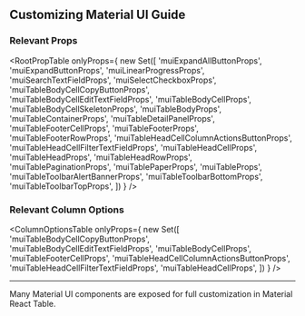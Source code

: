 
<Head>
  <title>Material React Table Docs - Customizing MUI Guide</title>
  <meta
    name="description"
    content="How to customize and pass props to Material UI components in Material React Table"
  />
</Head>

## Customizing Material UI Guide

### Relevant Props

<RootPropTable
  onlyProps={
    new Set([
      'muiExpandAllButtonProps',
      'muiExpandButtonProps',
      'muiLinearProgressProps',
      'muiSearchTextFieldProps',
      'muiSelectCheckboxProps',
      'muiTableBodyCellCopyButtonProps',
      'muiTableBodyCellEditTextFieldProps',
      'muiTableBodyCellProps',
      'muiTableBodyCellSkeletonProps',
      'muiTableBodyProps',
      'muiTableContainerProps',
      'muiTableDetailPanelProps',
      'muiTableFooterCellProps',
      'muiTableFooterProps',
      'muiTableFooterRowProps',
      'muiTableHeadCellColumnActionsButtonProps',
      'muiTableHeadCellFilterTextFieldProps',
      'muiTableHeadCellProps',
      'muiTableHeadProps',
      'muiTableHeadRowProps',
      'muiTablePaginationProps',
      'muiTablePaperProps',
      'muiTableProps',
      'muiTableToolbarAlertBannerProps',
      'muiTableToolbarBottomProps',
      'muiTableToolbarTopProps',
    ])
  }
/>

### Relevant Column Options

<ColumnOptionsTable
  onlyProps={
    new Set([
      'muiTableBodyCellCopyButtonProps',
      'muiTableBodyCellEditTextFieldProps',
      'muiTableBodyCellProps',
      'muiTableFooterCellProps',
      'muiTableHeadCellColumnActionsButtonProps',
      'muiTableHeadCellFilterTextFieldProps',
      'muiTableHeadCellProps',
    ])
  }
/>

---

Many Material UI components are exposed for full customization in Material React Table.
